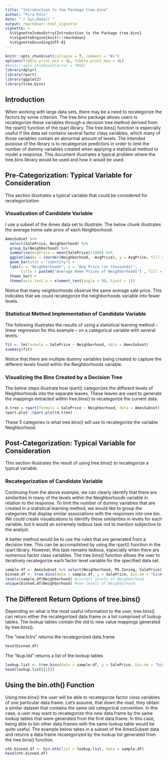 ---
title: "Introduction to the Package tree.bins"
author: "Piro Polo"
date: "`r Sys.Date()`"
output: rmarkdown::html_vignette
vignette: >
  %\VignetteIndexEntry{Introduction to the Package tree.bins}
  %\VignetteEngine{knitr::rmarkdown}
  %\VignetteEncoding{UTF-8}
---

```{r, echo = FALSE, message = FALSE}
knitr::opts_chunk$set(collapse = T, comment = "#>")
options(tibble.print_min = 4L, tibble.print_max = 4L)
#knitr::opts_chunk$set(error = TRUE)
library(dplyr)
library(rpart)
library(ggplot2)
library(tree.bins)
```


## Introduction
When working with large data sets, there may be a need to recategorize the factors by some criterion. The tree.bins package allows users to recategorize these variables through a decision tree method derived from the rpart() function of the rpart library. The tree.bins() function is especially useful if the data set contains several factor class variables, which many of those variables contain an abnormal amount of levels. The intended purpose of the library is to recategorize predictors in order to limit the number of dummy variables created when applying a statistical method to model a response. 
This document illustrates a typical problem where the tree.bins library would be used and how it would be used. 

## Pre-Categorization: Typical Variable for Consideration
This section illustrates a typical variable that could be considered for recategorization

### Visualization of Candidate Variable
I use a subset of the Ames data set to illustrate. The below chunk illustrates the average home sale price of each Neighborhood. 

```{r, fig.width= 7.1, fig.height= 5}
AmesSubset %>% 
  select(SalePrice, Neighborhood) %>% 
  group_by(Neighborhood) %>% 
  summarise(AvgPrice = mean(SalePrice)/1000) %>% 
  ggplot(aes(x = reorder(Neighborhood, -AvgPrice), y = AvgPrice, fill = Neighborhood)) +
  geom_bar(stat = "identity") + 
  labs(x = "Neighborhoods", y = "Avg Price (in thousands)", 
       title = paste0("Average Home Prices of Neighborhoods") , fill = "Neighborhoods") +
  theme_bw() +
  theme(axis.text.x = element_text(angle = 90, hjust = 1)) 
```

Notice that many neighborhoods observe the same average sale price. This indicates that we could recategorize
the neighborhoods variable into fewer levels. 

### Statistical Method Implementation of Candidate Variable
The following illustrates the results of using a statistical learning method – linear regression for this example – on a categorical variable with several levels. 

```{r}
fit <- lm(formula = SalePrice ~ Neighborhood, data = AmesSubset)
summary(fit)
```

Notice that there are multiple dummy variables being created to capture the different levels found within the Neighborhoods variable. 

### Visualizing the Bins Created by a Decision Tree
The below steps illustrate how rpart() categorizes the different levels of Neighborhoods into the separate leaves. These leaves are used to generate the mappings extracted within tree.bins() to recategorize the current data. 

```{r, fig.width= 7.1, fig.height= 5}
d.tree = rpart(formula = SalePrice ~ Neighborhood, data = AmesSubset)
rpart.plot::rpart.plot(d.tree)
```

These 5 categories is what tree.bins() will use to recategorize the variable Neighborhood.

## Post-Categorization: Typical Variable for Consideration
This section illustrates the result of using tree.bins() to recategorize a typical variable.

### Recategorization of Candidate Variable
Continuing from the above example, we can clearly identify that there are similarities in many of the levels within the Neighborhoods variable in relation to the response. To limit the number of dummy variables that are created in a statistical learning method, we would like to group the categories that display similar associations with the responses into one bin. We could create visualizations to identify these similarities in levels for each variable, but it would an extremely tedious task not to mention subjective to the analyst. 

A better method would be to use the rules that are generated from a decision tree. This can be accomplished by using the rpart() function in the rpart library. However, this task remains tedious, especially when there are numerous factor class variables. The tree.bins() function allows the user to iteratively recategorize each factor level variable for the specified data set. 

```{r}
sample.df <- AmesSubset %>% select(Neighborhood, MS.Zoning, SalePrice)
binned.df <- tree.bins(data = sample.df, y = SalePrice, bin.nm = "bin#.", control = rpart.control(cp = .01), return = "new.fctrs")
levels(sample.df$Neighborhood) #current levels of Neighborhood
unique(binned.df$Neighborhood) #new levels of Neighborhood
```

## The Different Return Options of tree.bins() 
Depending on what is the most useful information to the user, tree.bins() can return either the recategorized data.frame or a list comprised of lookup tables. The lookup tables contain the old to new value mappings generated by tree.bins().

The "new.fctrs" returns the recategorized data.frame
```{r}
head(binned.df)
```

The "lkup.list" returns a list of the lookup tables
```{r}
lookup.list <- tree.bins(data = sample.df, y = SalePrice, bin.nm = "bin#.", control = rpart.control(cp = .01), return = "lkup.list")
head(lookup.list[[1]])
```

## Using the bin.oth() Function

Using tree.bins() the user will be able to recategorize factor class variables of one particular data.frame. Let’s assume, that down the road, they obtain a similar dataset that contains the same old categorical convention. In this case, a user may want to recategorize this new data.frame by the same lookup tables that were generated from the first data.frame. In this case, being able to bin other data.frames with the same lookup table would be quite useful. The example below takes in a subset of the AmesSubset data and returns a data.frame recategorized by the lookup list generated from the tree.bins() function. 

```{r, warning=FALSE}
oth.binned.df <- bin.oth(list = lookup.list, data = sample.df)
head(oth.binned.df)
```



